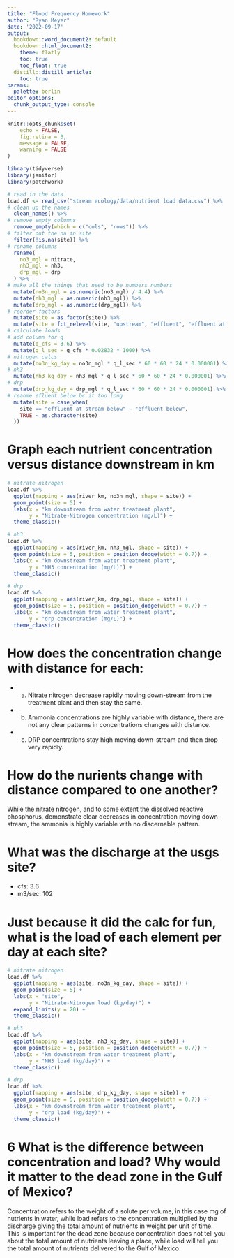 ```yaml
---
title: "Flood Frequency Homework"
author: "Ryan Meyer"
date: '2022-09-17'
output: 
  bookdown::word_document2: default
  bookdown::html_document2:
    theme: flatly
    toc: true
    toc_float: true
  distill::distill_article:
    toc: true
params:
  palette: berlin
editor_options: 
  chunk_output_type: console
---
```


```r
knitr::opts_chunk$set(
	echo = FALSE,
	fig.retina = 3,
	message = FALSE,
	warning = FALSE
)
```

```r
library(tidyverse)
library(janitor)
library(patchwork)
```

```r
# read in the data
load.df <- read_csv("stream ecology/data/nutrient load data.csv") %>%
# clean up the names
  clean_names() %>%
# remove empty columns
  remove_empty(which = c("cols", "rows")) %>%
# filter out the na in site
  filter(!is.na(site)) %>%
# rename columns
  rename(
    no3_mgl = nitrate,
    nh3_mgl = nh3,
    drp_mgl = drp
  ) %>%
# make all the things that need to be numbers numbers
  mutate(no3n_mgl = as.numeric(no3_mgl) / 4.4) %>%
  mutate(nh3_mgl = as.numeric(nh3_mgl)) %>%
  mutate(drp_mgl = as.numeric(drp_mgl)) %>%
# reorder factors
  mutate(site = as.factor(site)) %>%
  mutate(site = fct_relevel(site, "upstream", "effluent", "effluent at stream below", "site 2", "site 3", "site 4")) %>%
# calculate loads
# add column for q
  mutate(q_cfs = 3.6) %>%
  mutate(q_l_sec = q_cfs * 0.02832 * 1000) %>%
# nitrogen calcs
  mutate(no3n_kg_day = no3n_mgl * q_l_sec * 60 * 60 * 24 * 0.000001) %>%
# nh3
  mutate(nh3_kg_day = nh3_mgl * q_l_sec * 60 * 60 * 24 * 0.000001) %>%
# drp
  mutate(drp_kg_day = drp_mgl * q_l_sec * 60 * 60 * 24 * 0.000001) %>%
# reanme efluent below bc it too long
  mutate(site = case_when(
    site == "effluent at stream below" ~ "effluent below",
    TRUE ~ as.character(site)
  ))
```

# Graph each nutrient concentration versus distance downstream in km

```r
# nitrate nitrogen
load.df %>%
  ggplot(mapping = aes(river_km, no3n_mgl, shape = site)) +
  geom_point(size = 5) +
  labs(x = "km downstream from water treatment plant",
       y = "Nitrate-Nitrogen concentration (mg/L)") +
  theme_classic()

```

```r
# nh3
load.df %>%
  ggplot(mapping = aes(river_km, nh3_mgl, shape = site)) +
  geom_point(size = 5, position = position_dodge(width = 0.7)) +
  labs(x = "km downstream from water treatment plant",
       y = "NH3 concentration (mg/L)") +
  theme_classic()
```

```r
# drp
load.df %>%
  ggplot(mapping = aes(river_km, drp_mgl, shape = site)) +
  geom_point(size = 5, position = position_dodge(width = 0.7)) +
  labs(x = "km downstream from water treatment plant",
       y = "drp concentration (mg/L)") +
  theme_classic()
```

# How does the concentration change with distance for each:

- a. Nitrate nitrogen decrease rapidly moving down-stream from the treatment plant and then stay the same. 

- b. Ammonia concentrations are highly variable with distance, there are not any clear patterns in concentrations changes with distance.

- c. DRP concentrations stay high moving down-stream and then drop very rapidly. 

# How do the nurients change with distance compared to one another?

While the nitrate nitrogen, and to some extent the dissolved reactive phosphorus, demonstrate clear decreases in concentration moving down-stream, the ammonia is highly variable with no discernable pattern. 

# What was the discharge at the usgs site?

- cfs: 3.6
- m3/sec: 102

# Just because it did the calc for fun, what is the load of each element per day at each site?

```r
# nitrate nitrogen
load.df %>%
  ggplot(mapping = aes(site, no3n_kg_day, shape = site)) +
  geom_point(size = 5) +
  labs(x = "site",
       y = "Nitrate-Nitrogen load (kg/day)") +
  expand_limits(y = 20) +
  theme_classic() 
```

```r
# nh3
load.df %>%
  ggplot(mapping = aes(site, nh3_kg_day, shape = site)) +
  geom_point(size = 5, position = position_dodge(width = 0.7)) +
  labs(x = "km downstream from water treatment plant",
       y = "NH3 load (kg/day)") +
  theme_classic()
```

```r
# drp
load.df %>%
  ggplot(mapping = aes(site, drp_kg_day, shape = site)) +
  geom_point(size = 5, position = position_dodge(width = 0.7)) +
  labs(x = "km downstream from water treatment plant",
       y = "drp load (kg/day)") +
  theme_classic()
```

# 6 What is the difference between concentration and load? Why would it matter to the dead zone in the Gulf of Mexico?

Concentration refers to the weight of a solute per volume, in this case mg of nutrients in water, while load refers to the concentration multiplied by the discharge giving the total amount of nutrients in weight per unit of time. This is important for the dead zone because concentration does not tell you about the total amount of nutrients leaving a place, while load will tell you the total amount of nutrients delivered to the Gulf of Mexico







